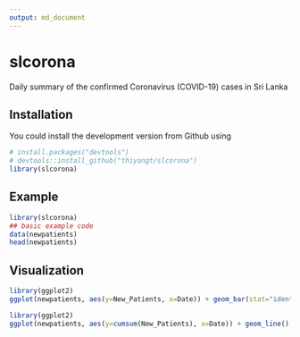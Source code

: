 ```yaml
---
output: md_document
---
```


# slcorona

Daily summary of the confirmed Coronavirus (COVID-19) cases in Sri Lanka

## Installation

You could install the development version from Github using

```r
# install.packages("devtools")
# devtools::install_github("thiyangt/slcorona")
library(slcorona)
```

## Example


```r
library(slcorona)
## basic example code
data(newpatients)
head(newpatients)
```

## Visualization

```r
library(ggplot2)
ggplot(newpatients, aes(y=New_Patients, x=Date)) + geom_bar(stat="identity", fill="#1b9e77")
````

```r
library(ggplot2)
ggplot(newpatients, aes(y=cumsum(New_Patients), x=Date)) + geom_line() + ylab("Cumulative count")
````
